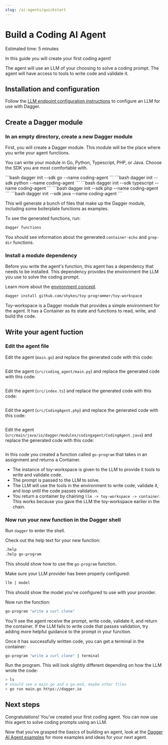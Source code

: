 ```yaml
---
slug: /ai-agents/quickstart
---
```


# Build a Coding AI Agent

Estimated time: 5 minutes

In this guide you will create your first coding agent!

The agent will use an LLM of your choosing to solve a coding prompt. The agent will have access to tools to write code and validate it.

## Installation and configuration

Follow the [LLM endpoint configuration instructions](../configuration/llm.mdx) to configure an LLM for use with Dagger.

## Create a Dagger module

### In an empty directory, create a new Dagger module

First, you will create a Dagger module. This module will be the place where you write your agent functions.

You can write your module in Go, Python, Typescript, PHP, or Java. Choose the SDK you are most comfortable with.

<Tabs groupId="language">
<TabItem value="Go">
```bash
dagger init --sdk go --name coding-agent
```
</TabItem>
<TabItem value="Python">
```bash
dagger init --sdk python --name coding-agent
```
</TabItem>
<TabItem value="Typescript">
```bash
dagger init --sdk typescript --name coding-agent
```
</TabItem>
<TabItem value="PHP">
```bash
dagger init --sdk php --name coding-agent
```
</TabItem>
<TabItem value="Java">
```bash
dagger init --sdk java --name coding-agent
```
</TabItem>
</Tabs>

This will generate a bunch of files that make up the Dagger module, including some boilerplate functions as examples.

To see the generated functions, run:

```bash
dagger functions
```

You should see information about the generated `container-echo` and `grep-dir` functions.

### Install a module dependency

Before you write the agent's function, this agent has a dependency that needs to be installed. This dependency provides the environment the LLM you use to solve the coding prompt.

Learn more about the [environment concept](../api/llm.mdx#environments-and-tools).

```bash
dagger install github.com/shykes/toy-programmer/toy-workspace
```

Toy-workspace is a Dagger module that provides a simple environment for the agent. It has a Container as its state and functions to read, write, and build the code.

## Write your agent fuction

### Edit the agent file

<Tabs groupId="language">
<TabItem value="Go">

Edit the agent (`main.go`) and replace the generated code with this code:

```go file=./snippets/coding-agent/go/main.go
```

</TabItem>
<TabItem value="Python">

Edit the agent (`src/coding_agent/main.py`) and replace the generated code with this code:
```python file=./snippets/coding-agent/python/src/coding_agent/main.py
```

</TabItem>
<TabItem value="Typescript">

Edit the agent (`src/index.ts`) and replace the generated code with this code:
```typescript file=./snippets/coding-agent/typescript/src/index.ts
```

</TabItem>
<TabItem value="PHP">

Edit the agent (`src/CodingAgent.php`) and replace the generated code with this code:
```php file=./snippets/coding-agent/php/src/CodingAgent.php
```

</TabItem>
<TabItem value="Java">

Edit the agent (`src/main/java/io/dagger/modules/codingagent/CodingAgent.java`) and replace the generated code with this code:
```java file=./snippets/coding-agent/java/src/main/java/io/dagger/modules/codingagent/CodingAgent.java
```

</TabItem>
</Tabs>

In this code you created a function called `go-program` that takes in an assignment and returns a Container.

- The instance of toy-workspace is given to the LLM to provide it tools to write and validate code.
- The prompt is passed to the LLM to solve.
- The LLM will use the tools in the environment to write code, validate it, and loop until the code passes validation.
- You return a container by chaining `llm -> toy-workspace -> container`. This works because you gave the LLM the toy-workspace earlier in the chain.

### Now run your new function in the Dagger shell

Run `dagger` to enter the shell.

Check out the help text for your new function:

```bash
.help
.help go-program
```

This should show how to use the `go-program` function.

Make sure your LLM provider has been properly configured:

```bash
llm | model
```

This should show the model you've configured to use with your provider.

Now run the function:

```bash
go-program "write a curl clone"
```

You'll see the agent receive the prompt, write code, validate it, and return the container.
If the LLM fails to write code that passes validation, try adding more helpful guidance to the prompt in your function.

Once it has successfully written code, you can get a terminal in the container:

```bash
go-program "write a curl clone" | terminal
```

Run the program. This will look slightly different depending on how the LLM wrote the code:

```bash
> ls
# should see a main.go and a go.mod, maybe other files
> go run main.go https://dagger.io
```

## Next steps

Congratulations! You've created your first coding agent. You can now use this agent to solve coding prompts using an LLM.

Now that you've grasped the basics of building an agent, look at the [Dagger AI Agent examples](../examples.mdx#ai-agent-examples) for more examples and ideas for your next agent.
